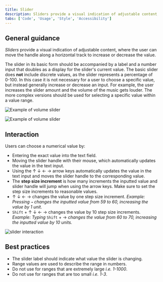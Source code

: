```yaml
---
title: Slider
description: Sliders provide a visual indication of adjustable content, where the user can move the handle along a horizontal track to increase or decrease the value.
tabs: ['Code', 'Usage', 'Style', 'Accessibility']
---
```


## General guidance

_Sliders_ provide a visual indication of adjustable content, where the user can move the handle along a horizontal track to increase or decrease the value.

The slider in its basic form should be accompanied by a label and a number input that doubles as a display for the slider's current value. The basic slider does **not** include discrete values, as the slider represents a percentage of 0-100. In this case it is not necessary for a user to choose a specific value, but instead generally increase or decrease an input. For example, the user increases the slider amount and the volume of the music gets louder. The more complex versions should be used for selecting a specific value within a value range.

<Row>
<Column colLg={8}>

![Example of volume slider](images/slider-usage-1.jpg)

</Column>
</Row>

<Row>
<Column colLg={8}>

![Example of volume slider](images/slider-usage-1.jpg)

</Column>
</Row>

## Interaction

Users can choose a numerical value by:

- Entering the exact value into the text field.
- Moving the slider handle with their mouse, which automatically updates the value in the text input.
- Using the ↑ ↓ ← → arrow keys automatically updates the value in the text input and moves the slider handle to the corresponding value.
- The **step size increment** is how many increments the inputted value and slider handle will jump when using the arrow keys. Make sure to set the step size increments to reasonable values.
- ↑ ↓ ← → changes the value by one step size increment. _Example: Pressing `→` changes the inputted value from 59 to 60, increasing the value by 1 unit._
- `Shift` + ↑ ↓ ← → changes the value by 10 step size increments. _Example: Typing_ `Shift` + → _changes the value from 60 to 70, increasing the inputted value by 10 units._

<Row>
<Column colLg={8}>

![slider interaction](images/slider-usage-animation-1.gif)

</Column>
</Row>

## Best practices

- The slider label should indicate what value the slider is changing.
- Range values are used to describe the range in numbers.
- Do not use for ranges that are extremely large _i.e. 1-1000_.
- Do not use for ranges that are too small _i.e. 1-3_.
